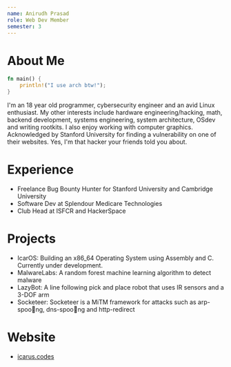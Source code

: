 ```yaml
---
name: Anirudh Prasad
role: Web Dev Member 
semester: 3
---
```


# About Me
```rs
fn main() {
    println!("I use arch btw!");
}
```
I'm an 18 year old programmer, cybersecurity engineer and an avid Linux enthusiast. My other interests include hardware engineering/hacking, math, backend development, systems engineering, system architecture, OSdev and writing rootkits. I also enjoy working with computer graphics. Acknowledged by Stanford University for finding a vulnerability on one of their websites. Yes, I'm that hacker your friends told you about. 

# Experience

* Freelance Bug Bounty Hunter for Stanford University and Cambridge University
* Software Dev at Splendour Medicare Technologies
* Club Head at ISFCR and HackerSpace

# Projects
* IcarOS: Building an x86_64 Operating System using Assembly and C. Currently under development.
* MalwareLabs: A random forest machine learning algorithm to detect malware
* LazyBot: A line following pick and place robot that uses IR sensors and a 3-DOF arm
* Socketeer: Socketeer is a MiTM framework for attacks such as arp-spoong, dns-spoong and http-redirect

# Website
* [icarus.codes](https://icarus.codes)

